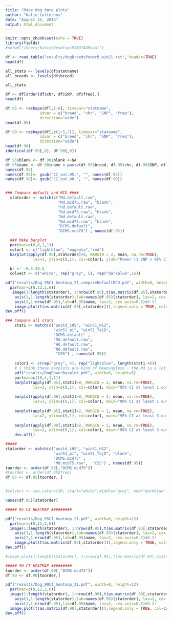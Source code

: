 ```yaml
---
title: "Make dog data plots"
author: "Katie Lotterhos"
date: "August 25, 2016"
output: html_document
---
```


```r
knitr::opts_chunk$set(echo = TRUE)
library(fields)
#setwd("/Users/katie/Desktop/MINOTAUReval")

df <- read.table("results/dogBreedsPowerB_win21.txt", header=TRUE)
head(df)

all_stats <- levels(df$statname)
all_breeds <- levels(df$breed)

all_stats

df <- df[order(df$chr, df$SNP, df$freq),]
head(df)

df.95 <- reshape(df[,1:6], timevar="statname", 
               idvar = c("breed", "chr", "SNP", "freq"),
               direction="wide")
head(df.95)

df.90 <- reshape(df[,c(1:5,7)], timevar="statname", 
               idvar = c("breed", "chr", "SNP", "freq"),
               direction="wide")
head(df.90)
identical(df.95[,9], df.90[,9])

df.95$blank <- df.90$blank <-NA
df.95$name <- df.90$name <-paste(df.95$breed, df.95$chr, df.95$SNP, df.95$freq, sep="_")
names(df.95)
names(df.95)<- gsub("CI_out.95.", "", names(df.95))
names(df.90)<- gsub("CI_out.90.", "", names(df.90))


### Compare default and MCD ####
  statorder <- match(c("Md.default.raw",
                       "Md.mcd75.raw", "blank",
                       "Hd.default.raw",
                       "Hd.mcd75.raw", "blank",
                       "Nd.default.raw",
                       "Nd.mcd75.raw", "blank",
                       "DCMS.default",
                       "DCMS.mcd75") , names(df.95))

  ### Make barplot
  par(mar=c(8,6,1,1))
  color1 <- c("lightblue", "magenta","red")
  barplot(apply(df.95[,statorder]>0, MARGIN = 2, mean, na.rm=TRUE), 
            las=2, ylim=c(0,1), col=color1, ylab="Power (1 SNP > 95% CI\nin 21 bp window)")
  
  br <- -0.5:20.5
  colvect <- c("white", rep("grey", 5), rep("darkblue",15))

pdf("results/Dog_95CI_heatmap_21_compareDefaultMCD.pdf", width=8, height=12)
  par(mar=c(8,12,1,6))  
   image(1:length(statorder), 1:nrow(df.95),t(as.matrix(df.95[,statorder])), col=colvect, xlab="", ylab="", axes=FALSE, breaks=br, main="95% CI")
    axis(1,1:length(statorder),lab=names(df.95)[statorder], las=2, cex.axis=1)
    axis(2,1:nrow(df.95),lab=df.95$name, las=2, cex.axis=0.5)#0.5)
    image.plot(t(as.matrix(df.95[,statorder])),legend.only = TRUE, col=colvect, breaks=br)
dev.off()

### Compare all stats
    stat1 <- match(c("unstd_iHS", "win51_H12",
                     "win51_pi", "win51_TajD",
                     "DCMS.default" ,
                     "Md.default.raw",
                     "Hd.default.raw",
                     "Nd.default.raw",
                      "CSS") , names(df.95))
    
    color1 <- c(rep("grey", 4), rep("lightblue", length(stat1-4)))
    # I think these barplots are kind of meaningless - the Nd is a lot of spurious signals
    pdf("results/DogPowerBarplot.pdf", width=6, height=5)
    par(mar=c(10,4,1,1))
    barplot(apply(df.95[,stat1]>0, MARGIN = 2, mean, na.rm=TRUE), 
            las=2, ylim=c(0,1), col=color1, main="95% CI at least 1 outlier in 21 bp window")
    
    barplot(apply(df.90[,stat1]>0, MARGIN = 2, mean, na.rm=TRUE), 
            las=2, ylim=c(0,1), col=color1, main="90% CI at least 1 outlier in 21 bp window")
    
    barplot(apply(df.95[,stat1]>2, MARGIN = 2, mean, na.rm=TRUE), 
            las=2, ylim=c(0,1), col=color1, main="95% CI at least 3 outliers in 21 bp window")
    
    barplot(apply(df.90[,stat1]>2, MARGIN = 2, mean, na.rm=TRUE), 
            las=2, ylim=c(0,1), col=color1, main="90% CI at least 3 outliers in 21 bp window")
    dev.off()

#####
statorder <- match(c("unstd_iHS", "win51_H12",
                     "win51_pi", "win51_TajD", "blank",
                     "DCMS.mcd75" ,
                     "Md.mcd75.raw",  "CSS") , names(df.95))
toorder <- order(df.95[,"DCMS.mcd75"])
#toorder <- order(df.95$freq)
df.95 <- df.95[toorder, ] 


#colvect <- two.colors(20, start="white",middle="grey", end="darkblue")

names(df.95)[statorder]

##### 95 CI HEATMAP #########

pdf("results/Dog_95CI_heatmap_21.pdf", width=8, height=12)
  par(mar=c(8,12,1,6))
  image(1:length(statorder), 1:nrow(df.95),t(as.matrix(df.95[,statorder])), col=colvect, xlab="", ylab="", axes=FALSE, breaks=br, main="95% CI")
    axis(1,1:length(statorder),lab=names(df.95)[statorder], las=2, cex.axis=1)
    axis(2,1:nrow(df.95),lab=df.95$name, las=2, cex.axis=0.5)#0.5)
    image.plot(t(as.matrix(df.95[,statorder])),legend.only = TRUE, col=colvect, breaks=br)
dev.off()

#image.plot(1:length(statorder), 1:nrow(df.95),t(as.matrix(df.95[,statorder]))>9, col=colvect, xlab="", ylab="", axes=FALSE)

##### 90 CI HEATMAP #########
toorder <- order(df.90[,"DCMS.mcd75"])
df.90 <- df.90[toorder,]

pdf("results/Dog_90CI_heatmap_21.pdf", width=8, height=12)
  par(mar=c(8,12,1,6))
  image(1:length(statorder), 1:nrow(df.90),t(as.matrix(df.90[,statorder])), col=colvect, xlab="", ylab="", axes=FALSE, main="90% CI")
    axis(1,1:length(statorder),lab=names(df.95)[statorder], las=2, cex.axis=1)
    axis(2,1:nrow(df.95),lab=df.95$name, las=2, cex.axis=0.5)#0.5)
  image.plot(t(as.matrix(df.90[,statorder])),legend.only = TRUE, col=colvect, breaks=br)
dev.off()
  
```